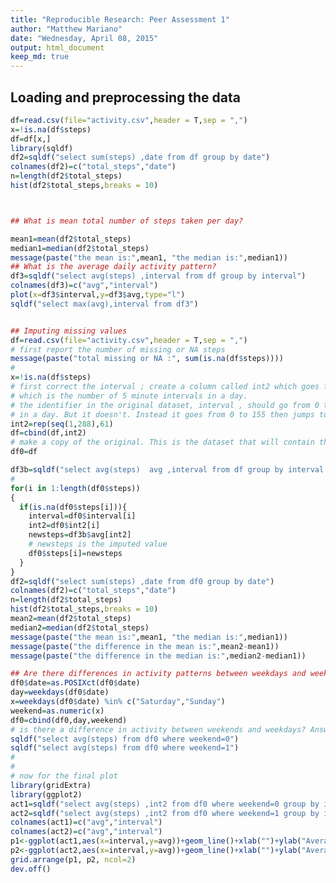 ```yaml
---
title: "Reproducible Research: Peer Assessment 1"
author: "Matthew Mariano"
date: "Wednesday, April 08, 2015"
output: html_document
keep_md: true
---
```


## Loading and preprocessing the data
```r
df=read.csv(file="activity.csv",header = T,sep = ",")
x=!is.na(df$steps)
df=df[x,]
library(sqldf)
df2=sqldf("select sum(steps) ,date from df group by date")
colnames(df2)=c("total_steps","date")
n=length(df2$total_steps)
hist(df2$total_steps,breaks = 10)



## What is mean total number of steps taken per day?

mean1=mean(df2$total_steps)
median1=median(df2$total_steps)
message(paste("the mean is:",mean1, "the median is:",median1))
## What is the average daily activity pattern?
df3=sqldf("select avg(steps) ,interval from df group by interval")
colnames(df3)=c("avg","interval")
plot(x=df3$interval,y=df3$avg,type="l")
sqldf("select max(avg),interval from df3")


## Imputing missing values
df=read.csv(file="activity.csv",header = T,sep = ",")
# first report the number of missing or NA steps
message(paste("total missing or NA :", sum(is.na(df$steps))))
#
x=!is.na(df$steps)
# first correct the interval ; create a column called int2 which goes from 1 to 288
# which is the number of 5 minute intervals in a day.
# the identifier in the original dataset, interval , should go from 0 to 1440 minutes which is the total number of minutes
# in a day. But it doesn't. Instead it goes from 0 to 155 then jumps to 200 etc.
int2=rep(seq(1,288),61)
df=cbind(df,int2)
# make a copy of the original. This is the dataset that will contain the imputed values
df0=df

df3b=sqldf("select avg(steps)  avg ,interval from df group by interval order by interval")
#
for(i in 1:length(df0$steps))
{
  if(is.na(df0$steps[i])){
    interval=df0$interval[i]
    int2=df0$int2[i]
    newsteps=df3b$avg[int2]
    # newsteps is the imputed value
    df0$steps[i]=newsteps
  }
}
df2=sqldf("select sum(steps) ,date from df0 group by date")
colnames(df2)=c("total_steps","date")
n=length(df2$total_steps)
hist(df2$total_steps,breaks = 10)
mean2=mean(df2$total_steps)
median2=median(df2$total_steps)
message(paste("the mean is:",mean1, "the median is:",median1))
message(paste("the difference in the mean is:",mean2-mean1))
message(paste("the difference in the median is:",median2-median1))

## Are there differences in activity patterns between weekdays and weekends?
df0$date=as.POSIXct(df0$date)
day=weekdays(df0$date)
x=weekdays(df0$date) %in% c("Saturday","Sunday")
weekend=as.numeric(x)
df0=cbind(df0,day,weekend)
# is there a difference in activity between weekends and weekdays? Answer yes , weekends have on average more activity
sqldf("select avg(steps) from df0 where weekend=0")
sqldf("select avg(steps) from df0 where weekend=1")
#
#
# now for the final plot
library(gridExtra)
library(ggplot2)
act1=sqldf("select avg(steps) ,int2 from df0 where weekend=0 group by int2")
act2=sqldf("select avg(steps) ,int2 from df0 where weekend=1 group by int2")
colnames(act1)=c("avg","interval")
colnames(act2)=c("avg","interval")
p1<-ggplot(act1,aes(x=interval,y=avg))+geom_line()+xlab("")+ylab("Average Steps Taken (Weekday)")
p2<-ggplot(act2,aes(x=interval,y=avg))+geom_line()+xlab("")+ylab("Average Steps Taken (Weekend)")
grid.arrange(p1, p2, ncol=2)
dev.off()
```